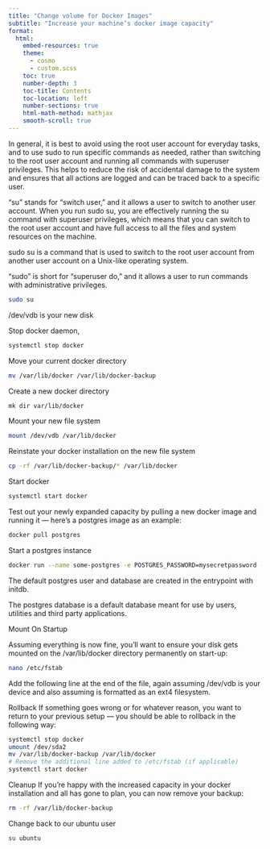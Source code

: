 ```yaml
---
title: "Change volume for Docker Images"
subtitle: "Increase your machine’s docker image capacity" 
format: 
  html: 
    embed-resources: true
    theme: 
      - cosmo 
      - custom.scss 
    toc: true 
    number-depth: 3  
    toc-title: Contents 
    toc-location: left 
    number-sections: true 
    html-math-method: mathjax 
    smooth-scroll: true 
---
```


In general, it is best to avoid using the root user account for everyday tasks, and to use sudo to run specific commands as needed, rather than switching to the root user account and running all commands with superuser privileges. This helps to reduce the risk of accidental damage to the system and ensures that all actions are logged and can be traced back to a specific user.

"su" stands for "switch user," and it allows a user to switch to another user account. When you run sudo su, you are effectively running the su command with superuser privileges, which means that you can switch to the root user account and have full access to all the files and system resources on the machine.

sudo su is a command that is used to switch to the root user account from another user account on a Unix-like operating system.

"sudo" is short for "superuser do," and it allows a user to run commands with administrative privileges. 

```bash
sudo su
```

/dev/vdb is your new disk 


Stop docker daemon,

```bash
systemctl stop docker

```

Move your current docker directory

```bash
mv /var/lib/docker /var/lib/docker-backup

```



Create a new docker directory

```bash
mk dir var/lib/docker

```

Mount your new file system

```bash
mount /dev/vdb /var/lib/docker

```
Reinstate your docker installation on the new file system

```bash
cp -rf /var/lib/docker-backup/* /var/lib/docker

```

Start docker

```bash
systemctl start docker
```

Test out your newly expanded capacity by pulling a new docker image and running it — here’s a postgres image as an example:


```bash
docker pull postgres
```

Start a postgres instance


```bash
docker run --name some-postgres -e POSTGRES_PASSWORD=mysecretpassword -d postgres
```

The default postgres user and database are created in the entrypoint with initdb.

The postgres database is a default database meant for use by users, utilities and third party applications.


Mount On Startup

Assuming everything is now fine, you’ll want to ensure your disk gets mounted on the /var/lib/docker directory permanently on start-up:


```bash
nano /etc/fstab
```

Add the following line at the end of the file, again assuming /dev/vdb is your device and also assuming is formatted as an ext4 filesystem.



Rollback
If something goes wrong or for whatever reason, you want to return to your previous setup — you should be able to rollback in the following way:


```bash
systemctl stop docker
umount /dev/sda2
mv /var/lib/docker-backup /var/lib/docker
# Remove the additional line added to /etc/fstab (if applicable)
systemctl start docker
```

Cleanup
If you’re happy with the increased capacity in your docker installation and all has gone to plan, you can now remove your backup:


```bash
rm -rf /var/lib/docker-backup

```

Change back to our ubuntu user


```bash
su ubuntu
```
